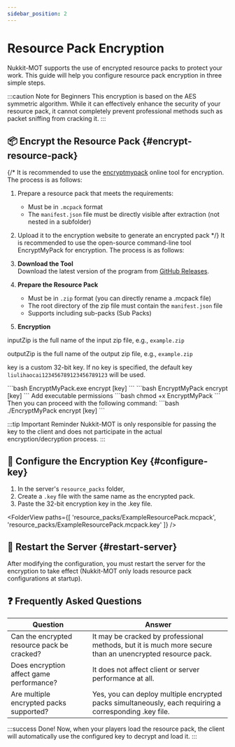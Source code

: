 ```yaml
---
sidebar_position: 2
---
```



# Resource Pack Encryption

Nukkit-MOT supports the use of encrypted resource packs to protect your work. This guide will help you configure resource pack encryption in three simple steps.

:::caution Note for Beginners
This encryption is based on the AES symmetric algorithm. While it can effectively enhance the security of your resource pack, it cannot completely prevent professional methods such as packet sniffing from cracking it.
:::

## 📦 Encrypt the Resource Pack \{#encrypt-resource-pack}
{/* It is recommended to use the [encryptmypack](https://encryptmypack.com) online tool for encryption. The process is as follows:
1. Prepare a resource pack that meets the requirements:
   - Must be in `.mcpack` format
   - The `manifest.json` file must be directly visible after extraction (not nested in a subfolder)
2. Upload it to the encryption website to generate an encrypted pack */}
It is recommended to use the open-source command-line tool EncryptMyPack for encryption. The process is as follows:

1. **Download the Tool**  
   Download the latest version of the program from [GitHub Releases](https://github.com/AllayMC/EncryptMyPack/releases/latest).
2. **Prepare the Resource Pack**  
   - Must be in `.zip` format (you can directly rename a .mcpack file)
   - The root directory of the zip file must contain the `manifest.json` file
   - Supports including sub-packs (Sub Packs)
3. **Encryption**

inputZip is the full name of the input zip file, e.g., `example.zip`

outputZip is the full name of the output zip file, e.g., `example.zip`

key is a custom 32-bit key. If no key is specified, the default key `liulihaocai123456789123456789123` will be used.

<Tabs groupId="operating-systems">
  <TabItem value="win" label="Windows">
```bash
EncryptMyPack.exe encrypt <inputZip> <outputZip> [key]
```
  </TabItem>
  <TabItem value="mac" label="macOS">
```bash
EncryptMyPack encrypt <inputZip> <outputZip> [key]
```
</TabItem>
  <TabItem value="linux" label="Linux">
Add executable permissions
```bash
chmod +x EncryptMyPack
```
Then you can proceed with the following command:
```bash
./EncryptMyPack encrypt <inputZip> <outputZip> [key]
```
</TabItem>
</Tabs>

:::tip Important Reminder
Nukkit-MOT is only responsible for passing the key to the client and does not participate in the actual encryption/decryption process.
:::

## 🔑 Configure the Encryption Key \{#configure-key}
1. In the server's `resource_packs` folder,
2. Create a `.key` file with the same name as the encrypted pack.
3. Paste the 32-bit encryption key in the .key file.

<FolderView
  paths={[
    'resource_packs/ExampleResourcePack.mcpack',
    'resource_packs/ExampleResourcePack.mcpack.key'
  ]}
/>

## 🔄 Restart the Server \{#restart-server}
After modifying the configuration, you must restart the server for the encryption to take effect (Nukkit-MOT only loads resource pack configurations at startup).

## ❓ Frequently Asked Questions
| Question | Answer |
|------|------|
| Can the encrypted resource pack be cracked? | It may be cracked by professional methods, but it is much more secure than an unencrypted resource pack. |
| Does encryption affect game performance? | It does not affect client or server performance at all. |
| Are multiple encrypted packs supported? | Yes, you can deploy multiple encrypted packs simultaneously, each requiring a corresponding .key file. |

:::success Done!
Now, when your players load the resource pack, the client will automatically use the configured key to decrypt and load it.
:::
